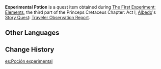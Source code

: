 {{Item Infobox
|id           = 100704
|image        = Item Experimental Potion.png
|type         = Quest Items
|quality      = 5
|description  = A potion that Albedo made using alchemy. Despite its unusual color, Albedo insists that the potion will work just as expected. Drinking it should not cause any adverse side effects.
|source1      = Obtained during [[The First Experiment: Elements]]
}}
'''Experimental Potion''' is a quest item obtained during [[The First Experiment: Elements]], the third part of the Princeps Cretaceus Chapter: Act I, [[Albedo]]'s [[Story Quest]]: [[Traveler Observation Report]].

==Other Languages==
{{Other Languages
|default_hidden = 1
|en      = Experimental Potion
|zhs     = 实验用药剂
|zhs_rm  = Shíyàn-yòng Yàojì
|zht     = 實驗用藥劑
|zht_rm  = Shíyàn-yòng Yàojì
|ja      = 実験用薬剤
|ja_rm   = Jikkenyou Yakuzai{{Assumed}}
|ko      = 실험용 포션
|ko_rm   = Silheomyong Posyeon
|es      = Poción experimental
|fr      = Potion expérimentale
|ru      = Экспериментальное зелье
|th      = โพชั่นที่ใช้ในการทดลอง
|th_rm   = 
|vi      = Thuốc Thực Nghiệm
|de      = Experimenteller Trank
|id      = Potion untuk Eksperimen
|pt      = Poção Experimental
|tr      = Deneysel İksir
|it      = Pozione sperimentale
}}

==Change History==
{{Change History|1.2}}

[[es:Poción experimental]]